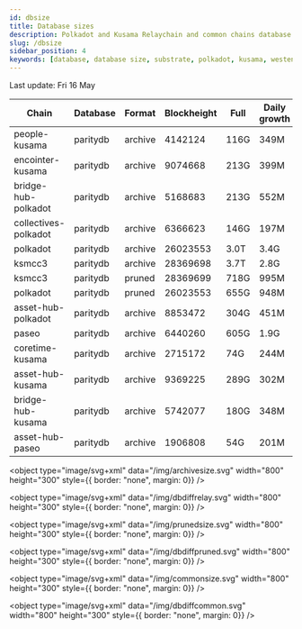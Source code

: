 ```yaml
---
id: dbsize
title: Database sizes
description: Polkadot and Kusama Relaychain and common chains database sizes
slug: /dbsize
sidebar_position: 4
keywords: [database, database size, substrate, polkadot, kusama, westend]
---
```



Last update: Fri 16 May

| Chain    | Database   | Format | Blockheight | Full         | Daily growth |
| ------------------------| ----------- | -------- | ------- | ---------- | ----- | 
| people-kusama | paritydb | archive | 4142124 | 116G | 349M |
| encointer-kusama | paritydb | archive | 9074668 | 213G | 399M |
| bridge-hub-polkadot | paritydb | archive | 5168683 | 213G | 552M |
| collectives-polkadot | paritydb | archive | 6366623 | 146G | 197M |
| polkadot | paritydb | archive | 26023553 | 3.0T | 3.4G |
| ksmcc3 | paritydb | archive | 28369698 | 3.7T | 2.8G |
| ksmcc3 | paritydb | pruned | 28369699 | 718G | 995M |
| polkadot | paritydb | pruned | 26023553 | 655G | 948M |
| asset-hub-polkadot | paritydb | archive | 8853472 | 304G | 451M |
| paseo | paritydb | archive | 6440260 | 605G | 1.9G |
| coretime-kusama | paritydb | archive | 2715172 | 74G | 244M |
| asset-hub-kusama | paritydb | archive | 9369225 | 289G | 302M |
| bridge-hub-kusama | paritydb | archive | 5742077 | 180G | 348M |
| asset-hub-paseo | paritydb | archive | 1906808 | 54G | 201M |
<object type="image/svg+xml" data="/img/archivesize.svg" width="800" height="300" style={{ border: "none", margin: 0}} />

<object type="image/svg+xml" data="/img/dbdiffrelay.svg" width="800" height="300" style={{ border: "none", margin: 0}} />

<object type="image/svg+xml" data="/img/prunedsize.svg" width="800" height="300" style={{ border: "none", margin: 0}} />

<object type="image/svg+xml" data="/img/dbdiffpruned.svg" width="800" height="300" style={{ border: "none", margin: 0}} />

<object type="image/svg+xml" data="/img/commonsize.svg" width="800" height="300" style={{ border: "none", margin: 0}} />

<object type="image/svg+xml" data="/img/dbdiffcommon.svg" width="800" height="300" style={{ border: "none", margin: 0}} />

